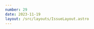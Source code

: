 ```yaml
---
number: 29
date: 2023-11-19
layout: /src/layouts/IssueLayout.astro
---
```



<Title title={`Issue ${frontmatter.number}`} date={frontmatter.date} />

<NewsletterSponsorSlot title="Put your mobile releases on autopilot." url="https://get.runway.team/get-started?utm_campaign%3DiOS%20CI%20Newsletter%26utm_medium%3Dweb%26utm_source%3DiOS%20CI%20Newsletter%20Issue%2029%26utm_content%3Dnov_19_23" description="No more cat-herding, spreadsheets, or steady drip of manual busywork. Runway helps your team level up your release coordination and automation, from kickoff to release to rollout." image="/assets/sponsors/runway-alt.png" />

Hey everyone! 👋 Welcome to the **twenty-ninth issue** of the iOS CI Newsletter. Hope you've had a great couple of weeks!

These past couple of weeks [Hidde](https://twitter.com/hiddevdploeg) and I have been busy working on a very **exciting update for [NowPlaying](https://nowplaying.page)** which we will ship next week.

My main focus has been on **performance** and working on some **Core Data improvements** such as migrating the models, improving the queries, and making our **persistent containers work for iOS widgets by moving the store to the device's App Group container**. I have written about the latter [on my blog this week](https://www.polpiella.dev/core-data-migration-app-group) if you're interested in doing something similar.

While it is challenging and stressful at times, indie projects are **incredibly rewarding**. Not only are you working on your own product, but you also get the chance to work on features and learn about topics of iOS development that you usually wouldn't in a big company. I would thoroughly encourage everyone to start their own side projects and collaborate with other members of the community, **it is a great way to learn and grow as an engineer**!

## [🔮 A (very) early look at the future of testing in Swift](https://www.polpiella.dev/swift-testing)

A couple of months ago [Stuart Montgomery](https://twitter.com/throwspace), a software engineer working in the XCTest team at Apple, introduced a [new macro-based open-source proof of concept Swift package](https://github.com/apple/swift-testing) for what the future of testing could look like in Swift.

I decided to try the library out a couple of weeks ago and share my findings in this article on my blog. Long story short, I am a **very big fan of it** and I **believe it improves the syntax of unit tests significantly**.

## [💬 In-line errors on PRs with Tuist and GitHub Actions](https://twitter.com/tuistio/status/1725544460053012833)

I love the work that [Pedro](https://twitter.com/pepicrft) and the team at [Tuist](https://twitter.com/tuistio) have been putting into the library recently, it is rapidly **becoming a standard for architecting and building iOS applications**.

This time they have announced that an upcoming release of the library is going to **add support for showing errors on GitHub PRs as in-line comments using GitHub Actions**!

## [🔙 Deploy iOS apps safely with instant rollbacks](https://www.runway.team/blog/introducing-rollbacks-by-runway)

This week [Runway](https://twitter.com/RunwayTeam) announced that they are introducing a brand new feature: **rollbacks for native mobile apps**. This new feature will allow developers **to ship apps in a much safer way** and **quickly roll back versions** if things go wrong.

The article goes into detail about **how this new feature** works and why you would want to use it.

## [📏 Keeping an eye on your app size](https://engineering.atspotify.com/2023/11/the-what-why-and-how-of-mastering-app-size)

This article by [Viktor Petrovski](https://twitter.com/petrovski_vic), [Dmitry Povolotskyi](https://www.linkedin.com/in/povolotskydmitry) and [Bruno Rocha](https://twitter.com/rockbruno_) on the [Spotify Engineering](https://twitter.com/SpotifyEng) blog goes through why app size is a very important metric that we mobile app developers should closely monitor.

They also show tools and processes Spotify uses to ensure no major increases in app size occur at different points in their development lifecycle.

## [🔐 Enabling macros on CI](https://stackoverflow.com/questions/77267883/how-do-i-trust-a-swift-macro-target-for-xcode-cloud-builds)

If you happen to be using **third-party macros** and you're **struggling to enable them to get your project to compile on CI**, this Stack Overflow answer shows you how you can do it.

There is an `xcodebuild` flag you can pass called `-skipMacroValidation` and, even if you can't modify the xcodebuild command itself, there is a `defaults` setting you can use on your runner to enable all macros.
